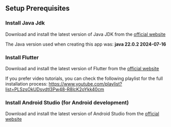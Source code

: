 ## Setup Prerequisites

### Install Java Jdk

Download and install the latest version of Java JDK from the [official website](https://www.oracle.com/java/technologies/javase-jdk11-downloads.html)

The Java version used when creating this app was: **java 22.0.2 2024-07-16**
### Install Flutter

Download and install the latest version of Flutter from the [official website](https://flutter.dev/docs/get-started/install)

If you prefer video tutorials, you can check the following playlist for the full installation process:
https://www.youtube.com/playlist?list=PLSzsOkUDsvdtl3Pw48-R8lcK2oYkk40cm

### Install Android Studio (for Android development)

Download and install the latest version of Android Studio from the [official website](https://developer.android.com/studio)